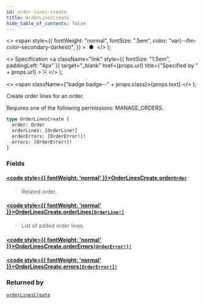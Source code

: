 ```yaml
---
id: order-lines-create
title: OrderLinesCreate
hide_table_of_contents: false
---
```


  <>
    <span
      style={{
        fontWeight: "normal",
        fontSize: ".5em",
        color: "var(--ifm-color-secondary-darkest)",
      }}
    >
      &nbsp;●&nbsp;
    </span>
  </>
);

  <>
    Specification
    <a
      className="link"
      style={{ fontSize: "1.5em", paddingLeft: "4px" }}
      target="\_blank"
      href={props.url}
      title={"Specified by " + props.url}
    >
      ⎘
    </a>
  </>
);

  <>
    <span className={"badge badge--" + props.class}>{props.text}</span>
  </>
);

Create order lines for an order.

Requires one of the following permissions: MANAGE_ORDERS.

```graphql
type OrderLinesCreate {
  order: Order
  orderLines: [OrderLine!]
  orderErrors: [OrderError!]!
  errors: [OrderError!]!
}
```

### Fields

#### [<code style={{ fontWeight: 'normal' }}>OrderLinesCreate.<b>order</b></code>](#)<Bullet />[`Order`](../../../storefront/orders/objects/order) <Badge class="secondary" text="object"/>

> Related order.

#### [<code style={{ fontWeight: 'normal' }}>OrderLinesCreate.<b>orderLines</b></code>](#)<Bullet />[`[OrderLine!]`](../../../storefront/orders/objects/order-line) <Badge class="secondary" text="list"/> <Badge class="secondary" text="object"/>

> List of added order lines.

#### [<code style={{ fontWeight: 'normal' }}>OrderLinesCreate.<b>orderErrors</b></code>](#)<Bullet />[`[OrderError!]!`](../../../storefront/orders/objects/order-error) <Badge class="secondary" text="non-null"/> <Badge class="secondary" text="object"/>

>

#### [<code style={{ fontWeight: 'normal' }}>OrderLinesCreate.<b>errors</b></code>](#)<Bullet />[`[OrderError!]!`](../../../storefront/orders/objects/order-error) <Badge class="secondary" text="non-null"/> <Badge class="secondary" text="object"/>

>

### Returned by

[`orderLinesCreate`](../../../storefront/orders/mutations/order-lines-create) <Badge class="secondary" text="mutation"/>
